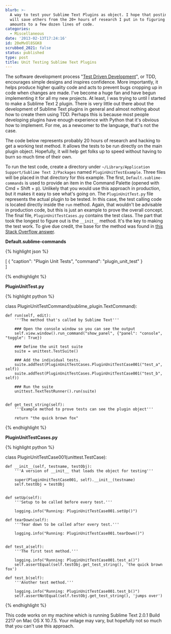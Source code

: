 ```yaml
---
blurb: >-
  A way to test your Sublime Text Plugins as object. I hope that posting this
  will save others from the 20+ hours of research I put in to figuring out what
  amounts to a few dozen lines of code.
categories:
  - Miscellaneous
date: '2013-02-13T17:24:16'
id: 20eMvOl8SGK8
scrubbed_2021: false
status: published
type: post
title: Unit Testing Sublime Text Plugins
---
```


The software development process "[Test Driven Development][1]", or TDD, encourages simple designs and inspires confidence. More importantly, it helps produce higher quality code and acts to prevent bugs cropping up in code when changes are made. I've become a huge fan and have begun implementing it for all my new projects. At least, I was trying to until I started to make a Sublime Text 2 plugin. There is very little out there about the development of Sublime Text plugins in general and almost nothing about how to create them using TDD. Perhaps this is because most people developing plugins have enough experience with Python that it's obvious how to implement. For me, as a newcomer to the language, that's not the case. 

The code below represents probably 20 hours of research and hacking to get a working test method. It allows the tests to be run directly on the main plugin object. Hopefully, it will help get folks up to speed without having to burn so much time of their own. 

To run the test code, create a directory under `~/Library/Application Support/Sublime Text 2/Packages` named `PluginUnitTestExample`. Three files will be placed in that directory for this example. The first, `Default.sublime-commands` is used to provide an item in the Command Palette (opened with Cmd + Shift + p). Unlikely that you would use this approach in production, but it makes it easy to see what's going on. The `PluginUnitTest.py` file represents the actual plugin to be tested. In this case, the test calling code is located directly inside the `run` method. Again, that wouldn't be advisable in production code, but this is just an example to prove the overall concept. The final file, `PluginUnitTestCases.py` contains the test class. The part that took the longest to figure out is the `__init__` method. It's the key to making the test work. To give due credit, the base for the method was found in [this Stack Overflow answer][2]. 

**Default.sublime-commands**


{% highlight json %}

[
	{
		"caption": "Plugin Unit Tests",
		"command": "plugin_unit_test"
	}	
]

{% endhighlight %}



**PluginUnitTest.py**

{% highlight python %}


class PluginUnitTestCommand(sublime_plugin.TextCommand):

	def run(self, edit):
		'''The method that's called by Sublime Text'''

		### Open the console window so you can see the output
		self.view.window().run_command("show_panel", {"panel": "console", "toggle": True})

		### Define the unit test suite
		suite = unittest.TestSuite()

		### Add the individual tests. 
		suite.addTest(PluginUnitTestCases.PluginUnitTestCase001("test_a", self))
		suite.addTest(PluginUnitTestCases.PluginUnitTestCase001("test_b", self))

		### Run the suite
		unittest.TextTestRunner().run(suite)


	def get_test_string(self):
		'''Example method to prove tests can see the plugin object'''

		return "the quick brown fox"
{% endhighlight %}



**PluginUnitTestCases.py**

{% highlight python %}


class PluginUnitTestCase001(unittest.TestCase):

	def __init__(self, testname, testObj):
		'''A version of __init__ that loads the object for testing'''

		super(PluginUnitTestCase001, self).__init__(testname)
		self.testObj = testObj


	def setUp(self):
		'''Setup to be called before every test.'''
	
		logging.info("Running: PluginUnitTestCase001.setUp()")

	def tearDown(self):
		'''Tear down to be called after every test.'''

		logging.info("Running: PluginUnitTestCase001.tearDown()")


	def test_a(self):
		'''The first test method.'''

		logging.info("Running: PluginUnitTestCase001.test_a()")
		self.assertEqual(self.testObj.get_test_string(), 'the quick brown fox')

	def test_b(self):
		'''Another test method.'''
	
		logging.info("Running: PluginUnitTestCase001.test_b()")
		self.assertNotEqual(self.testObj.get_test_string(), 'jumps over')

{% endhighlight %}


This code works on my machine which is running Sublime Text 2.0.1 Build 2217 on Mac OS X 10.7.5. Your milage may vary, but hopefully not so much that you can't use this approach. 




[1]: http://en.wikipedia.org/wiki/Test-driven_development

[2]: http://stackoverflow.com/a/2081750/102401
